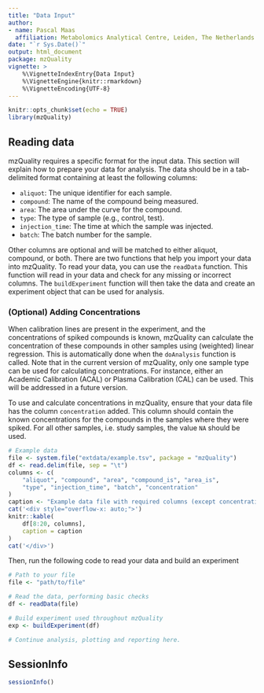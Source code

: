 ```yaml
---
title: "Data Input"
author:
- name: Pascal Maas
  affiliation: Metabolomics Analytical Centre, Leiden, The Netherlands
date: "`r Sys.Date()`"
output: html_document
package: mzQuality
vignette: >
    %\VignetteIndexEntry{Data Input}
    %\VignetteEngine{knitr::rmarkdown}
    %\VignetteEncoding{UTF-8}
---
```


```r
knitr::opts_chunk$set(echo = TRUE)
library(mzQuality)
```

## Reading data

mzQuality requires a specific format for the input data. This section will
explain how to prepare your data for analysis. The data should be in a
tab-delimited format containing at least the following columns:

-   `aliquot`: The unique identifier for each sample.
-   `compound`: The name of the compound being measured.
-   `area`: The area under the curve for the compound.
-   `type`: The type of sample (e.g., control, test).
-   `injection_time`: The time at which the sample was injected.
-   `batch`: The batch number for the sample.

Other columns are optional and will be matched to either aliquot, compound,
or both. There are two functions that help you import your data into
mzQuality. To read your data, you can use the `readData` function. This
function will read in your data and check for any missing or incorrect
columns. The `buildExperiment` function will then take the data and create an
experiment object that can be used for analysis.

### (Optional) Adding Concentrations
When calibration lines are present in the experiment, and the concentrations
of spiked compounds is known, mzQuality can calculate the concentration of
these compounds in other samples using (weighted) linear regression. This
is automatically done when the `doAnalysis` function is called. Note that in 
the current version of mzQuality, only one sample type can be used for 
calculating concentrations. For instance, either an Academic Calibration (ACAL)
or Plasma Calibration (CAL) can be used. This will be addressed in a future 
version.

To use and calculate concentrations in mzQuality, ensure that your data file
has the column `concentration` added. This column should contain the known 
concentrations for the compounds in the samples where they were spiked. 
For all other samples, i.e. study samples, the value `NA` should be used.

```r
# Example data
file <- system.file("extdata/example.tsv", package = "mzQuality")
df <- read.delim(file, sep = "\t")
columns <- c(
    "aliquot", "compound", "area", "compound_is", "area_is", 
    "type", "injection_time", "batch", "concentration"
)
caption <- "Example data file with required columns (except concentration)"
cat('<div style="overflow-x: auto;">')
knitr::kable(
    df[8:20, columns],
    caption = caption
)
cat('</div>')
```

Then, run the following code to read your data and build an experiment

```r
# Path to your file
file <- "path/to/file"

# Read the data, performing basic checks
df <- readData(file)

# Build experiment used throughout mzQuality
exp <- buildExperiment(df)

# Continue analysis, plotting and reporting here.
```


## SessionInfo

```r
sessionInfo()
```
